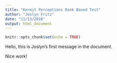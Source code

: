 ```yaml
---
title: "Kermit Perceptions Rank Based Test"
author: "Joslyn Fritz"
date: "11/13/2018"
output: html_document
---
```


```r
knitr::opts_chunk$set(echo = TRUE)
```

Hello, this is Joslyn's first message in the document. 

Nice work!










